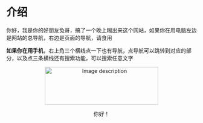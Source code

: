 # 介绍

你好，我是你的好朋友兔哥，搞了一个晚上糊出来这个网站，如果你在用电脑左边是网站的总导航，右边是页面的导航，请食用

**如果你在用手机**，右上角三个横线点一下也有导航，点导航可以跳转到对应的部分，以及点三条横线还有搜索功能，可以搜索任意文字


<center>
  <img 
    src="https://cdn.jsdelivr.net/gh/bronyowl/typopicbed@main/img/image-20241102232548925.png" 
    alt="Image description"
    width="300" 
    height="100"
  />
  <p>你好！</p>
</center>